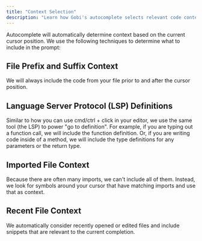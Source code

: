 ```yaml
---
title: "Context Selection"
description: "Learn how Gobi's autocomplete selects relevant code context using file content, language server definitions, imports, and recent file history."
---
```


Autocomplete will automatically determine context based on the current cursor position. We use the following techniques to determine what to include in the prompt:

## File Prefix and Suffix Context

We will always include the code from your file prior to and after the cursor position.

## Language Server Protocol (LSP) Definitions

Similar to how you can use cmd/ctrl + click in your editor, we use the same tool (the LSP) to power "go to definition". For example, if you are typing out a function call, we will include the function definition. Or, if you are writing code inside of a method, we will include the type definitions for any parameters or the return type.

## Imported File Context

Because there are often many imports, we can't include all of them. Instead, we look for symbols around your cursor that have matching imports and use that as context.

## Recent File Context

We automatically consider recently opened or edited files and include snippets that are relevant to the current completion.
